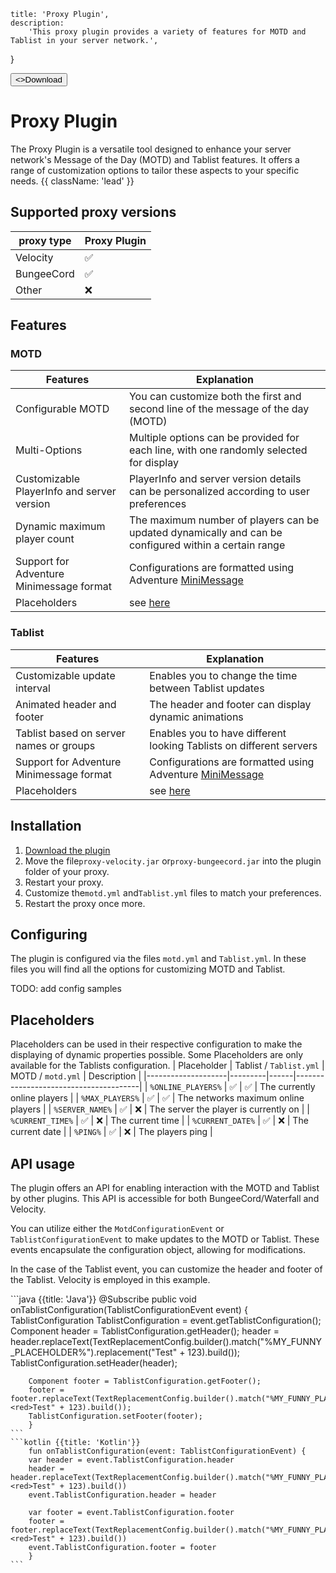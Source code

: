 
    title: 'Proxy Plugin',
    description:
        'This proxy plugin provides a variety of features for MOTD and Tablist in your server network.',
}


<Button href="https://github.com/theSimpleCloud/proxy-plugin/releases" arrow="right">
    <>Download</>
</Button>

# Proxy Plugin

The Proxy Plugin is a versatile tool designed to enhance your server network's Message of the Day (MOTD) and Tablist features. It offers a range of customization options to tailor these aspects to your specific needs. {{ className: 'lead' }}

## Supported proxy versions

| proxy type | Proxy Plugin |
|------------|--------------|
| Velocity   | ✅            |
| BungeeCord | ✅            |
| Other      | ❌            |


## Features

### MOTD

| Features                                   | Explanation                                                                                           |
|--------------------------------------------|-------------------------------------------------------------------------------------------------------|
| Configurable MOTD                          | You can customize both the first and second line of the message of the day (MOTD)                     |
| Multi-Options                              | Multiple options can be provided for each line, with one randomly selected for display                |
| Customizable PlayerInfo and server version | PlayerInfo and server version details can be personalized according to user preferences               |
| Dynamic maximum player count               | The maximum number of players can be updated dynamically and can be configured within a certain range |
| Support for Adventure Minimessage format   | Configurations are formatted using Adventure [MiniMessage](https://docs.advntr.dev/minimessage)       |
| Placeholders                               | see [here](#placeholders)                                                                             |

### Tablist

| Features                                 | Explanation                                                                                     |
|------------------------------------------|-------------------------------------------------------------------------------------------------|
| Customizable update interval             | Enables you to change the time between Tablist updates                                          |
| Animated header and footer               | The header and footer can display dynamic animations                                            |
| Tablist based on server names or groups  | Enables you to have different looking Tablists on different servers                             |
| Support for Adventure Minimessage format | Configurations are formatted using Adventure [MiniMessage](https://docs.advntr.dev/minimessage) |
| Placeholders                             | see [here](#placeholders)                                                                       |

## Installation

1. [Download the plugin](https://github.com/theSimpleCloud/proxy-plugin/releases)
2. Move the file`proxy-velocity.jar` or`proxy-bungeecord.jar` into the plugin folder of your proxy.
3. Restart your proxy.
4. Customize the`motd.yml` and`Tablist.yml` files to match your preferences.
5. Restart the proxy once more.

## Configuring

The plugin is configured via the files `motd.yml` and `Tablist.yml`. In these files you will find all the options for customizing MOTD and Tablist.

<Note>TODO: add config samples</Note>

## Placeholders
Placeholders can be used in their respective configuration to make the displaying of dynamic properties possible.
Some Placeholders are only available for the Tablists configuration.
| Placeholder        | Tablist / `Tablist.yml` | MOTD / `motd.yml` | Description                           |
|--------------------|---------|------|---------------------------------------|
| `%ONLINE_PLAYERS%` | ✅     | ✅  | The currently online players          |
| `%MAX_PLAYERS%`    | ✅     | ✅  | The networks maximum online players   |
| `%SERVER_NAME%`    | ✅     | ❌   | The server the player is currently on |
| `%CURRENT_TIME%`   | ✅     | ❌   | The current time                      |
| `%CURRENT_DATE%`   | ✅     | ❌   | The current date                      |
| `%PING%`           | ✅     | ❌   | The players ping                      |

## API usage

The plugin offers an API for enabling interaction with the MOTD and Tablist by other plugins. This API is accessible for both BungeeCord/Waterfall and Velocity.

You can utilize either the `MotdConfigurationEvent` or `TablistConfigurationEvent` to make updates to the MOTD or Tablist. These events encapsulate the configuration object, allowing for modifications.

In the case of the Tablist event, you can customize the header and footer of the Tablist. Velocity is employed in this example.

<CodeGroup>
    ```java {{title: 'Java'}}
        @Subscribe
        public void onTablistConfiguration(TablistConfigurationEvent event) {
        TablistConfiguration TablistConfiguration = event.getTablistConfiguration();
        Component header = TablistConfiguration.getHeader();
        header = header.replaceText(TextReplacementConfig.builder().match("%MY_FUNNY_PLACEHOLDER%").replacement("<red>Test" + 123).build());
        TablistConfiguration.setHeader(header);

        Component footer = TablistConfiguration.getFooter();
        footer = footer.replaceText(TextReplacementConfig.builder().match("%MY_FUNNY_PLACEHOLDER%").replacement("<red>Test" + 123).build());
        TablistConfiguration.setFooter(footer);
        }
    ```
    ```kotlin {{title: 'Kotlin'}}
        fun onTablistConfiguration(event: TablistConfigurationEvent) {
        var header = event.TablistConfiguration.header
        header = header.replaceText(TextReplacementConfig.builder().match("%MY_FUNNY_PLACEHOLDER%").replacement("<red>Test" + 123).build())
        event.TablistConfiguration.header = header

        var footer = event.TablistConfiguration.footer
        footer = footer.replaceText(TextReplacementConfig.builder().match("%MY_FUNNY_PLACEHOLDER%").replacement("<red>Test" + 123).build())
        event.TablistConfiguration.footer = footer
        }
    ```
</CodeGroup>
